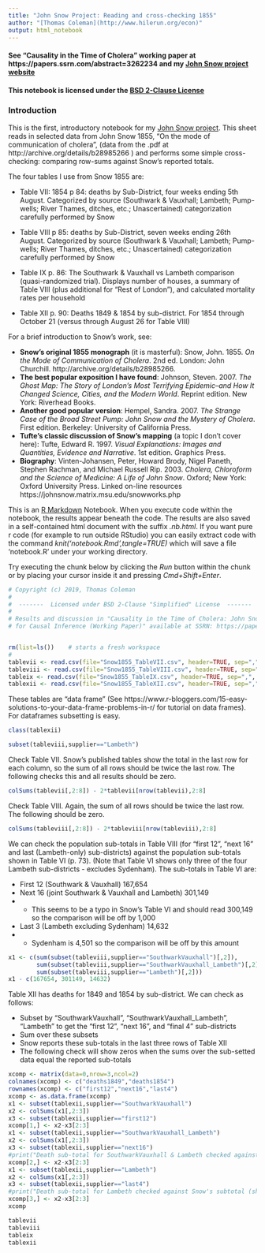 ```yaml
---
title: "John Snow Project: Reading and cross-checking 1855"
author: "[Thomas Coleman](http://www.hilerun.org/econ)"
output: html_notebook
---
```


#### See "Causality in the Time of Cholera" working paper at https://papers.ssrn.com/abstract=3262234 and my [John Snow project website](http://www.hilerun.org/econ/papers/snow)

#### This notebook is licensed under the [BSD 2-Clause License](https://opensource.org/licenses/BSD-2-Clause)

### Introduction

This is the first, introductory notebook for my [John Snow project](http://www.hilerun.org/econ/papers/snow). This sheet reads in selected data from John Snow 1855, "On the mode of communication of cholera", (data from the .pdf at http://archive.org/details/b28985266 ) and performs some simple cross-checking: comparing row-sums against Snow's reported totals. 

The four tables I use from Snow 1855 are:

* Table VII: 1854 p 84: deaths by Sub-District, four weeks ending 5th August. Categorized by source (Southwark & Vauxhall; Lambeth; Pump-wells; River Thames, ditches, etc.; Unascertained) categorization carefully performed by Snow

* Table VIII p 85: deaths by Sub-District, seven weeks ending 26th August. Categorized by source (Southwark & Vauxhall; Lambeth; Pump-wells; River Thames, ditches, etc.; Unascertained) categorization carefully performed by Snow

* Table IX p. 86: The Southwark & Vauxhall vs Lambeth comparison (quasi-randomized trial). Displays number of houses, a summary of Table VIII (plus additional for "Rest of London"), and calculated mortality rates per household

* Table XII p. 90: Deaths 1849 & 1854 by sub-district. For 1854 through October 21 (versus through August 26 for Table VIII)

For a brief introduction to Snow's work, see:

+ **Snow's original 1855 monograph** (it is masterful): Snow, John. 1855. *On the Mode of Communication of Cholera*. 2nd ed. London: John Churchill. http://archive.org/details/b28985266.
+ **The best popular exposition I have found**: Johnson, Steven. 2007. *The Ghost Map: The Story of London’s Most Terrifying Epidemic--and How It Changed Science, Cities, and the Modern World*. Reprint edition. New York: Riverhead Books.
+ **Another good popular version**: Hempel, Sandra. 2007. *The Strange Case of the Broad Street Pump: John Snow and the Mystery of Cholera*. First edition. Berkeley: University of California Press.
+ **Tufte's classic discussion of Snow's mapping** (a topic I don't cover here): Tufte, Edward R. 1997. *Visual Explanations: Images and Quantities, Evidence and Narrative*. 1st edition. Graphics Press.
+ **Biography**: Vinten-Johansen, Peter, Howard Brody, Nigel Paneth, Stephen Rachman, and Michael Russell Rip. 2003. *Cholera, Chloroform and the Science of Medicine: A Life of John Snow*. Oxford; New York: Oxford University Press. Linked on-line resources https://johnsnow.matrix.msu.edu/snowworks.php



This is an [R Markdown](http://rmarkdown.rstudio.com) Notebook. When you execute code within the notebook, the results appear beneath the code. The results are also saved in a self-contained html document with the suffix *.nb.html*. If you want pure r code (for example to run outside RStudio) you can easily extract code with the command *knit('notebook.Rmd',tangle=TRUE)* which will save a file 'notebook.R' under your working directory.

Try executing the chunk below by clicking the *Run* button within the chunk or by placing your cursor inside it and pressing *Cmd+Shift+Enter*. 

```r
# Copyright (c) 2019, Thomas Coleman
#
#  -------  Licensed under BSD 2-Clause "Simplified" License  -------
#
# Results and discussion in "Causality in the Time of Cholera: John Snow as a Prototype 
# for Causal Inference (Working Paper)" available at SSRN: https://papers.ssrn.com/abstract=3262234


rm(list=ls())    # starts a fresh workspace
#
tablevii <- read.csv(file="Snow1855_TableVII.csv", header=TRUE, sep=",", skip=5,comment.char="#")
tableviii <- read.csv(file="Snow1855_TableVIII.csv", header=TRUE, sep=",", skip=5,comment.char="#")
tableix <- read.csv(file="Snow1855_TableIX.csv", header=TRUE, sep=",", skip=5,comment.char="#")
tablexii <- read.csv(file="Snow1855_TableXII.csv", header=TRUE, sep=",", skip=5,comment.char="#")

```


These tables are "data frame" (See https://www.r-bloggers.com/15-easy-solutions-to-your-data-frame-problems-in-r/ for tutorial on data frames). For dataframes subsetting is easy. 


```r
class(tablexii)

subset(tableviii,supplier=="Lambeth")
```

Check Table VII. Snow's published tables show the total in the last row for each column, so the sum of all rows should be twice the last row. The following checks this and all results should be zero.  
```r
colSums(tablevii[,2:8]) - 2*tablevii[nrow(tablevii),2:8]
```

Check Table VIII. Again, the sum of all rows should be twice the last row. The following should be zero.  

```r
colSums(tableviii[,2:8]) - 2*tableviii[nrow(tableviii),2:8]
```

We can check the population sub-totals in Table VIII (for "first 12", "next 16" and last (Lambeth-only) sub-districts) against the population sub-totals shown in Table VI (p. 73). (Note that Table VI shows only three of the four Lambeth sub-districts - excludes Sydenham). The sub-totals in Table VI are:

* First 12 (Southwark & Vauxhall)  167,654
* Next 16 (joint Southwark & Vauxhall and Lambeth) 301,149
* + This seems to be a typo in Snow's Table VI and should read 300,149 so the comparison will be off by 1,000
* Last 3 (Lambeth excluding Sydenham)  14,632
* + Sydenham is 4,501 so the comparison will be off by this amount


```r
x1 <- c(sum(subset(tableviii,supplier=="SouthwarkVauxhall")[,2]),
        sum(subset(tableviii,supplier=="SouthwarkVauxhall_Lambeth")[,2]),
        sum(subset(tableviii,supplier=="Lambeth")[,2]))
x1 - c(167654, 301149, 14632)
```

Table XII has deaths for 1849 and 1854 by sub-district. We can check as follows: 

* Subset by "SouthwarkVauxhall", "SouthwarkVauxhall_Lambeth", "Lambeth" to get the "first 12", "next 16", and "final 4" sub-districts
* Sum over these subsets
* Snow reports these sub-totals in the last three rows of Table XII
* The following check will show zeros when the sums over the sub-setted data equal the reported sub-totals


```r
xcomp <- matrix(data=0,nrow=3,ncol=2)
colnames(xcomp) <- c("deaths1849","deaths1854")
rownames(xcomp) <- c("first12","next16","last4")
xcomp <- as.data.frame(xcomp)
x1 <- subset(tablexii,supplier=="SouthwarkVauxhall")
x2 <- colSums(x1[,2:3])
x3 <- subset(tablexii,supplier=="first12")
xcomp[1,] <- x2-x3[2:3]
x1 <- subset(tablexii,supplier=="SouthwarkVauxhall_Lambeth")
x2 <- colSums(x1[,2:3])
x3 <- subset(tablexii,supplier=="next16")
#print("Death sub-total for SouthwarkVauxhall & Lambeth checked against Snow's subtotal (should be zero)")
xcomp[2,] <- x2-x3[2:3]
x1 <- subset(tablexii,supplier=="Lambeth")
x2 <- colSums(x1[,2:3])
x3 <- subset(tablexii,supplier=="last4")
#print("Death sub-total for Lambeth checked against Snow's subtotal (should be zero)")
xcomp[3,] <- x2-x3[2:3]
xcomp
```


```r
tablevii
tableviii
tableix
tablexii
```

